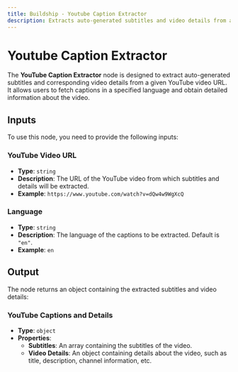 ```yaml
---
title: Buildship - Youtube Caption Extractor
description: Extracts auto-generated subtitles and video details from a YouTube video specified by its URL.
---
```



# Youtube Caption Extractor
The **YouTube Caption Extractor** node is designed to extract auto-generated subtitles and corresponding video details from a given YouTube video URL. It allows users to fetch captions in a specified language and obtain detailed information about the video.

<Node id="@buildship/youtube-caption-extractor" version="1.2.0" />

## Inputs
To use this node, you need to provide the following inputs:

### YouTube Video URL
- **Type**: `string`
- **Description**: The URL of the YouTube video from which subtitles and details will be extracted.
- **Example**: `https://www.youtube.com/watch?v=dQw4w9WgXcQ`

### Language
- **Type**: `string`
- **Description**: The language of the captions to be extracted. Default is `"en"`.
- **Example**: `en`

## Output
The node returns an object containing the extracted subtitles and video details:

### YouTube Captions and Details
- **Type**: `object`
- **Properties**:
  - **Subtitles**: An array containing the subtitles of the video.
  - **Video Details**: An object containing details about the video, such as title, description, channel information, etc.
